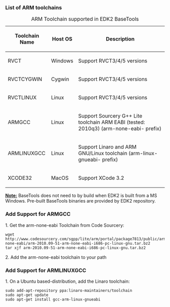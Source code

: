 === List of ARM toolchains ===

{| border="1"
|+ ARM Toolchain supported in EDK2 BaseTools
|-
! Toolchain Name !! Host OS !! Description
|-
|RVCT || Windows || Support RVCT3/4/5 versions
|-
|RVCTCYGWIN || Cygwin || Support RVCT3/4/5 versions
|-
|RVCTLINUX || Linux || Support RVCT3/4/5 versions
|-
|ARMGCC || Linux || Support Sourcery G++ Lite toolchain ARM EABI (tested: 2010q3) (arm-none-eabi- prefix)
|-
|ARMLINUXGCC || Linux || Support Linaro and ARM GNU/Linux toolchain (arm-linux-gnueabi- prefix)
|-
|XCODE32 || MacOS || Support XCode 3.2
|}

<u><b>Note:</b></u> BaseTools does not need to by build when EDK2 is built from a MS Windows. Pre-built BaseTools binaries are provided by EDK2 repository.

<!-- [[Category:ARM]] -->
<!-- [[Category:EDKII]] -->

===Add Support for ARMGCC===
1. Get the arm-none-eabi Toolchain from Code Sourcery:
<pre>
wget http://www.codesourcery.com/sgpp/lite/arm/portal/package7813/public/arm-none-eabi/arm-2010.09-51-arm-none-eabi-i686-pc-linux-gnu.tar.bz2
tar xjf arm-2010.09-51-arm-none-eabi-i686-pc-linux-gnu.tar.bz2
</pre>
2. Add the arm-none-eabi toolchain to your path

===Add Support for ARMLINUXGCC===
1. On a Ubuntu based-distribution, add the Linaro toolchain:
<pre>sudo add-apt-repository ppa:linaro-maintainers/toolchain
sudo apt-get update
sudo apt-get install gcc-arm-linux-gnueabi
</pre>